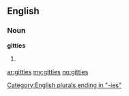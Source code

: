 ==English==

===Noun===
'''gitties'''

# {{plural of|[[gitty]]}}

[[Category:English plurals ending in "-ies"]]

[[ar:gitties]]
[[my:gitties]]
[[no:gitties]]